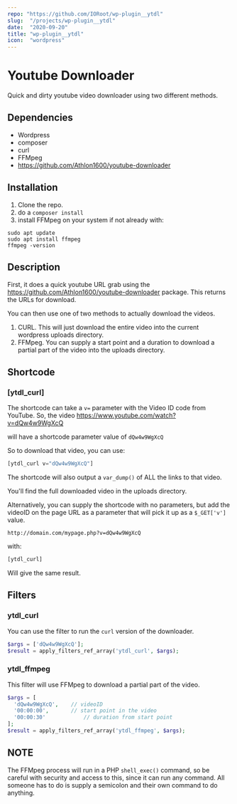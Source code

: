 ```yaml
---
repo: "https://github.com/IORoot/wp-plugin__ytdl"
slug:  "/projects/wp-plugin__ytdl"
date:  "2020-09-20"
title: "wp-plugin__ytdl"
icon:  "wordpress"
---
```

# Youtube Downloader

Quick and dirty youtube video downloader using two different methods.

## Dependencies

-   Wordpress
-   composer
-   curl
-   FFMpeg
-   https://github.com/Athlon1600/youtube-downloader


## Installation

1.  Clone the repo.
2.  do a `composer install`
3.  install FFMpeg on your system if not already with:

```
sudo apt update
sudo apt install ffmpeg
ffmpeg -version
```


## Description

First, it does a quick youtube URL grab using the https://github.com/Athlon1600/youtube-downloader package. This returns the URLs for download.

You can then use one of two methods to actually download the videos.

1.  CURL. This will just download the entire video into the current wordpress uploads directory.
2.  FFMpeg. You can supply a start point and a duration to download a partial part of the video into the uploads directory.


## Shortcode

### [ytdl_curl]

The shortcode can take a `v=` parameter with the Video ID code from YouTube. So, the video https://www.youtube.com/watch?v=dQw4w9WgXcQ

will have a shortcode parameter value of `dQw4w9WgXcQ`

So to download that video, you can use:

```php
[ytdl_curl v="dQw4w9WgXcQ"]
```


The shortcode will also output a `var_dump()` of ALL the links to that video.

You'll find the full downloaded video in the uploads directory.


Alternatively, you can supply the shortcode with no parameters, but add the videoID on the page URL as a parameter that will pick it up as a `$_GET['v']` value.

```http
http://domain.com/mypage.php?v=dQw4w9WgXcQ
```

with:

```php
[ytdl_curl]
```

Will give the same result.



## Filters

### ytdl_curl

You can use the filter to run the `curl` version of the downloader.

```php
$args = ['dQw4w9WgXcQ'];
$result = apply_filters_ref_array('ytdl_curl', $args);
```


### ytdl_ffmpeg

This filter will use FFMpeg to download a partial part of the video.

```php
$args = [
  'dQw4w9WgXcQ', 	// videoID
  '00:00:00', 		// start point in the video
  '00:00:30'			// duration from start point
];
$result = apply_filters_ref_array('ytdl_ffmpeg', $args);
```

## NOTE

The FFMpeg process will run in a PHP `shell_exec()` command, so be careful with security and access to this, since it can run any command. All someone has to do is supply a semicolon and their own command to do anything.

